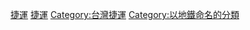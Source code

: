 {{Catnav|頁面分類|地理|地下空間|城市轨道交通|台灣捷運}}
{{Commonscat|Taipei MRT}}

{{Catmore}}
[[Category:台北鐵路|捷運]]
[[Category:新北鐵路|捷運]]
[[Category:台灣捷運|Category:台灣捷運]]
[[Category:以地鐵命名的分類|Category:以地鐵命名的分類]]